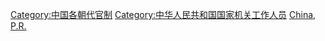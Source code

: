 {{Catmore}}
{{Cquote|本法所称'''公务员'''，是指'''依法履行公职、纳入国家行政编制、由国家财政负担工资福利的工作人员'''。|《[[中华人民共和国公务员法|中华人民共和国公务员法]]》第二条}}

[[Category:中国各朝代官制|Category:中国各朝代官制]]
[[Category:中华人民共和国国家机关工作人员|Category:中华人民共和国国家机关工作人员]]
[[Category:中國公務員|China, P.R.]]